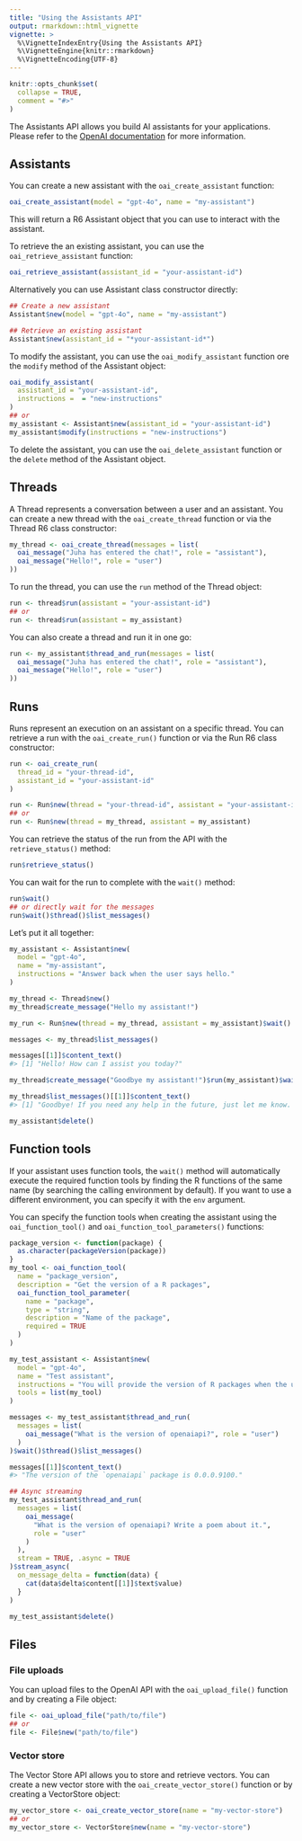 ```yaml
---
title: "Using the Assistants API"
output: rmarkdown::html_vignette
vignette: >
  %\VignetteIndexEntry{Using the Assistants API}
  %\VignetteEngine{knitr::rmarkdown}
  %\VignetteEncoding{UTF-8}
---
```


```r
knitr::opts_chunk$set(
  collapse = TRUE,
  comment = "#>"
)
```

The Assistants API allows you build AI assistants for your applications. Please refer to the [OpenAI documentation](https://platform.openai.com/docs/assistants/overview) for more information.

## Assistants

You can create a new assistant with the `oai_create_assistant` function:

``` r
oai_create_assistant(model = "gpt-4o", name = "my-assistant")
```

This will return a R6 Assistant object that you can use to interact with the assistant.

To retrieve the an existing assistant, you can use the `oai_retrieve_assistant` function:

``` r
oai_retrieve_assistant(assistant_id = "your-assistant-id")
```

Alternatively you can use Assistant class constructor directly:

``` r
## Create a new assistant
Assistant$new(model = "gpt-4o", name = "my-assistant")

## Retrieve an existing assistant
Assistant$new(assistant_id = "*your-assistant-id*")
```

To modify the assistant, you can use the `oai_modify_assistant` function ore the `modify` method of the Assistant object:

``` r
oai_modify_assistant(
  assistant_id = "your-assistant-id",
  instructions =  = "new-instructions"
)
## or
my_assistant <- Assistant$new(assistant_id = "your-assistant-id")
my_assistant$modify(instructions = "new-instructions")
```

To delete the assistant, you can use the `oai_delete_assistant` function or the `delete` method of the Assistant object.

## Threads

A Thread represents a conversation between a user and an assistant. You can create a new thread with the `oai_create_thread` function or via the Thread R6 class constructor:

``` r
my_thread <- oai_create_thread(messages = list(
  oai_message("Juha has entered the chat!", role = "assistant"),
  oai_message("Hello!", role = "user")
))
```

To run the thread, you can use the `run` method of the Thread object:

``` r
run <- thread$run(assistant = "your-assistant-id")
## or
run <- thread$run(assistant = my_assistant)
```

You can also create a thread and run it in one go:

``` r
run <- my_assistant$thread_and_run(messages = list(
  oai_message("Juha has entered the chat!", role = "assistant"),
  oai_message("Hello!", role = "user")
))
```

## Runs

Runs represent an execution on an assistant on a specific thread. You can retrieve a run with the `oai_create_run()` function or via the Run R6 class constructor:

``` r
run <- oai_create_run(
  thread_id = "your-thread-id",
  assistant_id = "your-assistant-id"
)

run <- Run$new(thread = "your-thread-id", assistant = "your-assistant-id")
## or
run <- Run$new(thread = my_thread, assistant = my_assistant)
```

You can retrieve the status of the run from the API with the `retrieve_status()` method:

``` r
run$retrieve_status()
```

You can wait for the run to complete with the `wait()` method:

``` r
run$wait()
## or directly wait for the messages
run$wait()$thread()$list_messages()
```

Let's put it all together:

``` r
my_assistant <- Assistant$new(
  model = "gpt-4o",
  name = "my-assistant",
  instructions = "Answer back when the user says hello."
)

my_thread <- Thread$new()
my_thread$create_message("Hello my assistant!")

my_run <- Run$new(thread = my_thread, assistant = my_assistant)$wait()

messages <- my_thread$list_messages()

messages[[1]]$content_text()
#> [1] "Hello! How can I assist you today?"

my_thread$create_message("Goodbye my assistant!")$run(my_assistant)$wait()

my_thread$list_messages()[[1]]$content_text()
#> [1] "Goodbye! If you need any help in the future, just let me know. Have a great day!"

my_assistant$delete()
```

## Function tools

If your assistant uses function tools, the `wait()` method will automatically execute the required function tools by finding the R functions of the same name (by searching the calling environment by default). If you want to use a different environment, you can specify it with the `env` argument.

You can specify the function tools when creating the assistant using the `oai_function_tool()` and `oai_function_tool_parameters()` functions:

``` r
package_version <- function(package) {
  as.character(packageVersion(package))
}
my_tool <- oai_function_tool(
  name = "package_version",
  description = "Get the version of a R packages",
  oai_function_tool_parameter(
    name = "package",
    type = "string",
    description = "Name of the package",
    required = TRUE
  )
)

my_test_assistant <- Assistant$new(
  model = "gpt-4o",
  name = "Test assistant",
  instructions = "You will provide the version of R packages when the user asks. Use the `package_version` function tool.",
  tools = list(my_tool)
)

messages <- my_test_assistant$thread_and_run(
  messages = list(
    oai_message("What is the version of openaiapi?", role = "user")
  )
)$wait()$thread()$list_messages()

messages[[1]]$content_text()
#> "The version of the `openaiapi` package is 0.0.0.9100."

## Async streaming
my_test_assistant$thread_and_run(
  messages = list(
    oai_message(
      "What is the version of openaiapi? Write a poem about it.",
      role = "user"
    )
  ),
  stream = TRUE, .async = TRUE
)$stream_async(
  on_message_delta = function(data) {
    cat(data$delta$content[[1]]$text$value)
  }
)

my_test_assistant$delete()

```

## Files

### File uploads

You can upload files to the OpenAI API with the `oai_upload_file()` function and by creating a File object:

``` r
file <- oai_upload_file("path/to/file")
## or
file <- File$new("path/to/file")
```

### Vector store

The Vector Store API allows you to store and retrieve vectors. You can create a new vector store with the `oai_create_vector_store()` function or by creating a VectorStore object:

``` r
my_vector_store <- oai_create_vector_store(name = "my-vector-store")
## or
my_vector_store <- VectorStore$new(name = "my-vector-store")
```
